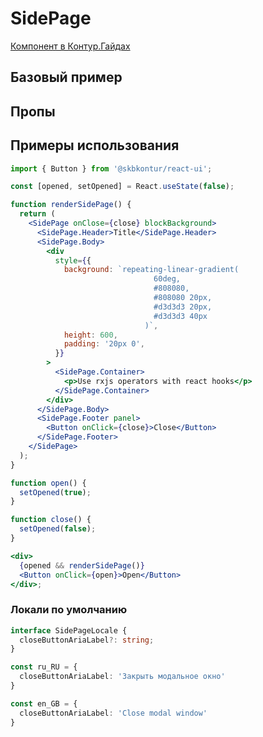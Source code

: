 
<Meta of={SidePageStories} />

# SidePage

[Компонент в Контур.Гайдах](https)

## Базовый пример
<Primary />

## Пропы
<Controls />

## Примеры использования

```jsx harmony
import { Button } from '@skbkontur/react-ui';

const [opened, setOpened] = React.useState(false);

function renderSidePage() {
  return (
    <SidePage onClose={close} blockBackground>
      <SidePage.Header>Title</SidePage.Header>
      <SidePage.Body>
        <div
          style={{
            background: `repeating-linear-gradient(
                                60deg,
                                #808080,
                                #808080 20px,
                                #d3d3d3 20px,
                                #d3d3d3 40px
                              )`,
            height: 600,
            padding: '20px 0',
          }}
        >
          <SidePage.Container>
            <p>Use rxjs operators with react hooks</p>
          </SidePage.Container>
        </div>
      </SidePage.Body>
      <SidePage.Footer panel>
        <Button onClick={close}>Close</Button>
      </SidePage.Footer>
    </SidePage>
  );
}

function open() {
  setOpened(true);
}

function close() {
  setOpened(false);
}

<div>
  {opened && renderSidePage()}
  <Button onClick={open}>Open</Button>
</div>;
```

### Локали по умолчанию

```typescript static
interface SidePageLocale {
  closeButtonAriaLabel?: string;
}

const ru_RU = {
  closeButtonAriaLabel: 'Закрыть модальное окно'
}

const en_GB = {
  closeButtonAriaLabel: 'Close modal window'
}
```
